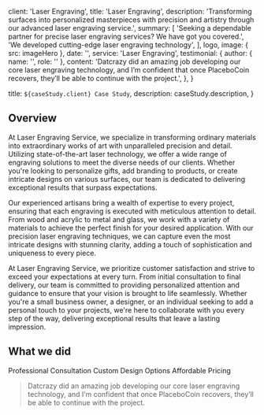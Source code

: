 
  client: 'Laser Engraving',
  title: 'Laser Engraving',
  description:
    'Transforming surfaces into personalized masterpieces with precision and artistry through our advanced laser engraving service.',
  summary: [
    'Seeking a dependable partner for precise laser engraving services? We have got you covered.',
    'We developed cutting-edge laser engraving technology',
  ],
  logo,
  image: { src: imageHero },
  date: '',
  service: 'Laser Engraving',
  testimonial: {
    author: { name: '', role: '' },
    content:
      'Datcrazy did an amazing job developing our core laser engraving technology, and I’m confident that once PlaceboCoin recovers, they’ll be able to continue with the project.',
  },
}

  title: `${caseStudy.client} Case Study`,
  description: caseStudy.description,
}

## Overview

At Laser Engraving Service, we specialize in transforming ordinary materials into extraordinary works of art with unparalleled precision and detail. Utilizing state-of-the-art laser technology, we offer a wide range of engraving solutions to meet the diverse needs of our clients. Whether you're looking to personalize gifts, add branding to products, or create intricate designs on various surfaces, our team is dedicated to delivering exceptional results that surpass expectations.

Our experienced artisans bring a wealth of expertise to every project, ensuring that each engraving is executed with meticulous attention to detail. From wood and acrylic to metal and glass, we work with a variety of materials to achieve the perfect finish for your desired application. With our precision laser engraving techniques, we can capture even the most intricate designs with stunning clarity, adding a touch of sophistication and uniqueness to every piece.

At Laser Engraving Service, we prioritize customer satisfaction and strive to exceed your expectations at every turn. From initial consultation to final delivery, our team is committed to providing personalized attention and guidance to ensure that your vision is brought to life seamlessly. Whether you're a small business owner, a designer, or an individual seeking to add a personal touch to your projects, we're here to collaborate with you every step of the way, delivering exceptional results that leave a lasting impression.

## What we did

<TagList>
  <TagListItem>Professional Consultation</TagListItem>
  <TagListItem>Custom Design Options</TagListItem>
  <TagListItem>Affordable Pricing</TagListItem>
</TagList>

<Blockquote
  image={{ src: imageEmilySelman }}
>
  Datcrazy did an amazing job developing our core laser engraving technology, and
  I’m confident that once PlaceboCoin recovers, they’ll be able to continue with the project.
</Blockquote>
<StatList>
  <StatListItem value="99.9%" label="Accuracy in engraving" />
  <StatListItem value="High-speed" label="Fast engraving process" />
  <StatListItem value="0.02mm" label="Engraving precision" />
  <StatListItem value="Versatile" label="Compatible with various materials" />
</StatList>
